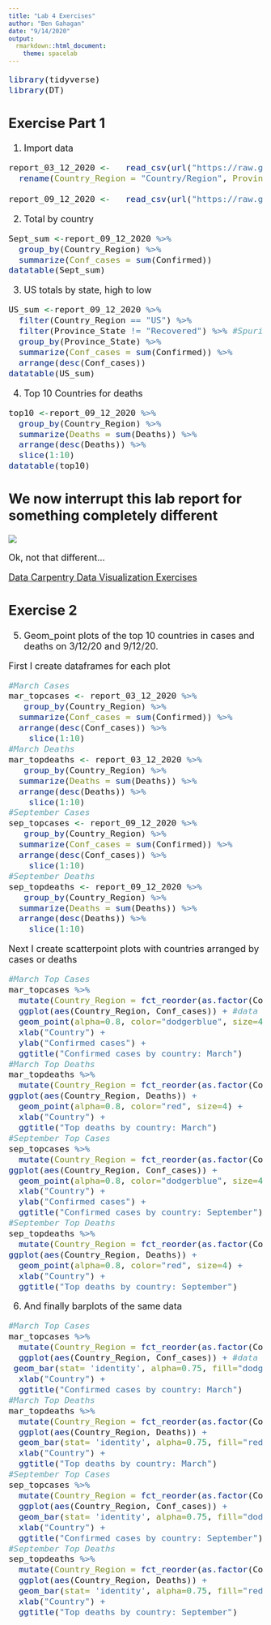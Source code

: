 ```yaml
---
title: "Lab 4 Exercises"
author: "Ben Gahagan"
date: "9/14/2020"
output: 
  rmarkdown::html_document:
    theme: spacelab
---
```

<font size="4">
```r
library(tidyverse)
library(DT)
```
## Exercise Part 1

1. Import data

```r
report_03_12_2020 <-   read_csv(url("https://raw.githubusercontent.com/CSSEGISandData/COVID-19/master/csse_covid_19_data/csse_covid_19_daily_reports/03-12-2020.csv")) %>%
  rename(Country_Region = "Country/Region", Province_State = "Province/State")

report_09_12_2020 <-   read_csv(url("https://raw.githubusercontent.com/CSSEGISandData/COVID-19/master/csse_covid_19_data/csse_covid_19_daily_reports/09-12-2020.csv")) 
```


2. Total by country

```r
Sept_sum <-report_09_12_2020 %>% 
  group_by(Country_Region) %>% 
  summarize(Conf_cases = sum(Confirmed))
datatable(Sept_sum)
```


3. US totals by state, high to low

```r
US_sum <-report_09_12_2020 %>% 
  filter(Country_Region == "US") %>% 
  filter(Province_State != "Recovered") %>% #Spurious State so removed
  group_by(Province_State) %>% 
  summarize(Conf_cases = sum(Confirmed)) %>% 
  arrange(desc(Conf_cases))
datatable(US_sum)
```


4. Top 10 Countries for deaths

```r
top10 <-report_09_12_2020 %>% 
  group_by(Country_Region) %>% 
  summarize(Deaths = sum(Deaths)) %>% 
  arrange(desc(Deaths)) %>% 
  slice(1:10)
datatable(top10)
```


## We now interrupt this lab report for something completely different
![](images/And-Now2.png)

Ok, not that different...

[Data Carpentry Data Visualization Exercises](Lab4a_BG.html)


## Exercise 2 

5. Geom_point plots of the top 10 countries in cases and deaths on 3/12/20 and 9/12/20. 

First I create dataframes for each plot

```r
#March Cases
mar_topcases <- report_03_12_2020 %>% 
   group_by(Country_Region) %>% 
  summarize(Conf_cases = sum(Confirmed)) %>% 
  arrange(desc(Conf_cases)) %>% 
    slice(1:10)
#March Deaths
mar_topdeaths <- report_03_12_2020 %>% 
   group_by(Country_Region) %>% 
  summarize(Deaths = sum(Deaths)) %>% 
  arrange(desc(Deaths)) %>% 
    slice(1:10)
#September Cases
sep_topcases <- report_09_12_2020 %>% 
   group_by(Country_Region) %>% 
  summarize(Conf_cases = sum(Confirmed)) %>% 
  arrange(desc(Conf_cases)) %>% 
    slice(1:10)
#September Deaths           
sep_topdeaths <- report_09_12_2020 %>% 
   group_by(Country_Region) %>% 
  summarize(Deaths = sum(Deaths)) %>% 
  arrange(desc(Deaths)) %>% 
    slice(1:10)
```

Next I create scatterpoint plots with countries arranged by cases or deaths

```r
#March Top Cases
mar_topcases %>% 
  mutate(Country_Region = fct_reorder(as.factor(Country_Region), desc(Conf_cases))) %>% 
  ggplot(aes(Country_Region, Conf_cases)) + #data = mar_topcases,
  geom_point(alpha=0.8, color="dodgerblue", size=4) +
  xlab("Country") +
  ylab("Confirmed cases") +
  ggtitle("Confirmed cases by country: March")
#March Top Deaths
mar_topdeaths %>% 
  mutate(Country_Region = fct_reorder(as.factor(Country_Region), desc(Deaths))) %>% 
ggplot(aes(Country_Region, Deaths)) +
  geom_point(alpha=0.8, color="red", size=4) +
  xlab("Country") +
  ggtitle("Top deaths by country: March")
#September Top Cases
sep_topcases %>% 
  mutate(Country_Region = fct_reorder(as.factor(Country_Region), desc(Conf_cases))) %>%
ggplot(aes(Country_Region, Conf_cases)) +
  geom_point(alpha=0.8, color="dodgerblue", size=4) +
  xlab("Country") +
  ylab("Confirmed cases") +
  ggtitle("Confirmed cases by country: September")
#September Top Deaths
sep_topdeaths %>% 
  mutate(Country_Region = fct_reorder(as.factor(Country_Region), desc(Deaths))) %>% 
ggplot(aes(Country_Region, Deaths)) +
  geom_point(alpha=0.8, color="red", size=4) +
  xlab("Country") +
  ggtitle("Top deaths by country: September")
```

6. And finally barplots of the same data

```r
#March Top Cases
mar_topcases %>% 
  mutate(Country_Region = fct_reorder(as.factor(Country_Region), desc(Conf_cases))) %>% 
  ggplot(aes(Country_Region, Conf_cases)) + #data = mar_topcases,
 geom_bar(stat= 'identity', alpha=0.75, fill="dodgerblue", size=4) +
  xlab("Country") +
  ggtitle("Confirmed cases by country: March")
#March Top Deaths
mar_topdeaths %>% 
  mutate(Country_Region = fct_reorder(as.factor(Country_Region), desc(Deaths))) %>% 
  ggplot(aes(Country_Region, Deaths)) +
  geom_bar(stat= 'identity', alpha=0.75, fill="red", size=4) +
  xlab("Country") +
  ggtitle("Top deaths by country: March")
#September Top Cases
sep_topcases %>% 
  mutate(Country_Region = fct_reorder(as.factor(Country_Region), desc(Conf_cases))) %>%
  ggplot(aes(Country_Region, Conf_cases)) +
  geom_bar(stat= 'identity', alpha=0.75, fill="dodgerblue", size=4) +
  xlab("Country") +
  ggtitle("Confirmed cases by country: September")
#September Top Deaths
sep_topdeaths %>% 
  mutate(Country_Region = fct_reorder(as.factor(Country_Region), desc(Deaths))) %>% 
  ggplot(aes(Country_Region, Deaths)) +
  geom_bar(stat= 'identity', alpha=0.75, fill="red", size=4) +
  xlab("Country") +
  ggtitle("Top deaths by country: September")
```

</font>
